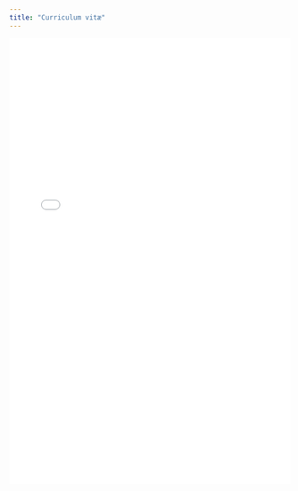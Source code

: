 ```yaml
---
title: "Curriculum vitæ"
---
```


<iframe src="docs/cv.pdf" width="100%" height="800px" style="border:none;"></iframe>


